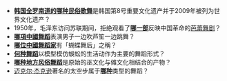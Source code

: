 * '''[[强羌水越来|韩国全罗南道的哪种民俗歌舞]]'''是韩国第8号重要文化遗产并于2009年被列为世界文化遗产？
* 1950年，毛泽东访问苏联期间，拒绝观看了'''[[红罂粟|哪一部]]'''反映中国革命的[[芭蕾舞剧|芭蕾舞剧]]？
* '''[[苗族芦笙舞|哪項中國舞蹈]]'''表演男子一边吹芦笙一边跳舞？
* '''[[裕容齡|哪位中國舞蹈家]]'''有「蝴蝶舞后」之稱？
* '''[[蜈蚣舞_(汕頭)|何种舞蹈]]'''以模型模仿蜈蚣的生活动作为主要的舞蹈形式？
* '''[[禾楼舞|哪种地方风俗舞蹈]]'''是原始的巫文化与傩文化相结合的产物？
*[[迈克尔·杰克逊|迈克尔·杰克逊]]著名的太空步属于'''[[街舞|哪种]]'''类型的舞蹈？